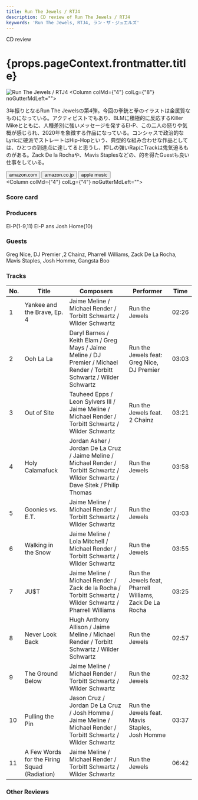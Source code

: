 ```yaml
---
title: Run The Jewels / RTJ4
description: CD review of Run The Jewels / RTJ4
keywords: 'Run The Jewels, RTJ4, ラン・ザ・ジュエルズ'
---
```





<p className="largeP">CD review</p>
<h1 className="h1--no--margin">{props.pageContext.frontmatter.title}</h1>

<Row  className="image-card-group">
	<Column colMd={"4"} colLg={"4"} noGutterMdLeft="">
       <ImageCard>

![Run The Jewels / RTJ4](../../images/cd/runthejewels4L.jpg) 
</ImageCard>
	</Column>
	<Column colMd={"4"} colLg={"8"} noGutterMdLeft="">
	<p>
	3年振りとなるRun The Jewelsの第4弾。今回の拳銃と拳のイラストは金属質なものになっている。アクティビストでもあり、BLMに積極的に反応するKiller Mikeとともに、人種差別に強いメッセージを発するEl-P、この二人の怒りや気概が感じられ、2020年を象徴する作品になっている。コンシャスで政治的なLyricに硬派でストレートはHip-Hopという、典型的な組み合わせな作品としては、ひとつの到達点に達してると思うし、押しの強いRapにTrackは鬼気迫るものがある。Zack De la Rochaや、Mavis Staplesなどの、的を得たGuestも良い仕事をしている。
	</p>
	<div>
	  <Button href="https://amzn.to/37R5hE4" kind="primary" size="small" renderIcon={ArrowUpRight24}>
      amazon.com
    </Button>
    <Button href="https://amzn.to/3mTxCho" kind="secondary" size="small" renderIcon={ArrowUpRight24}>
      amazon.co.jp
    </Button>
		<Button href="https://apple.co/3rw6h8w" kind="tertiary" size="small" renderIcon={ArrowUpRight24}>
      apple music
    </Button>
	</div>
	</Column>
</Row>
<Row >
	<Column colMd={"4"} colLg={"4"} noGutterMdLeft="">
<div>
  <h3>Score card</h3>
	<SliderJS1 value="4" />
  <SliderJS2 value="2" />
	<SliderJS3 value="2" />
  <SliderJS4 value="9" />
</div>
</Column>
<Column colMd={"4"} colLg={"8"} noGutterMdLeft="">
<div>
<h3>Producers</h3>
<p>
El-P(1-9,11)
El-P ans Josh Home(10)
</p>
<h3>Guests</h3>
<p>
Greg Nice, DJ Premier ,2 Chainz, Pharrell Williams, Zack De La Rocha, Mavis Staples, Josh Homme, Gangsta Boo
</p>
</div>
</Column>
</Row>

<h3>Tracks</h3>

| No. |	 Title                                       |	 Composers                                                                                                                        |	 Performer                                               | Time	 |
| --- |	-------------------------------------------- | ---------------------------------------------------------------------------------------------------------------------------------- | -------------------------------------------------------- | ----- |
|	1	  |	Yankee and the Brave, Ep. 4                  | Jaime Meline / Michael Render / Torbitt Schwartz / Wilder Schwartz                                                                	|	Run the Jewels                                           | 02:26 |
|	2	  |	Ooh La La                                    | Daryl Barnes / Keith Elam / Greg Mays / Jaime Meline / DJ Premier / Michael Render / Torbitt Schwartz / Wilder Schwartz           	|	Run the Jewels feat: Greg Nice, DJ Premier               | 03:03 |
|	3	  |	Out of Site                                  | Tauheed Epps / Leon Sylvers III / Jaime Meline / Michael Render / Torbitt Schwartz / Wilder Schwartz                              	|	Run the Jewels feat. 2 Chainz                            | 03:21 |
|	4	  |	Holy Calamafuck                              | Jordan Asher / Jordan De La Cruz / Jaime Meline / Michael Render / Torbitt Schwartz / Wilder Schwartz / Dave Sitek / Philip Thomas	|	Run the Jewels                                           | 03:58 |
|	5	  |	Goonies vs. E.T.                             | Jaime Meline / Michael Render / Torbitt Schwartz / Wilder Schwartz                                                                	|	Run the Jewels                                           | 03:03 |
|	6	  |	Walking in the Snow                          | Jaime Meline / Lola Mitchell / Michael Render / Torbitt Schwartz / Wilder Schwartz                                                	|	Run the Jewels                                           | 03:55 |
|	7	  |	JU$T                                         | Jaime Meline / Michael Render / Zack de la Rocha / Torbitt Schwartz / Wilder Schwartz / Pharrell Williams                         	|	Run the Jewels feat, Pharrell Williams, Zack De La Rocha | 03:25 |
|	8	  |	Never Look Back                              | Hugh Anthony Allison / Jaime Meline / Michael Render / Torbitt Schwartz / Wilder Schwartz                                         	|	Run the Jewels                                           | 02:57 |
|	9	  |	The Ground Below                             | Jaime Meline / Michael Render / Torbitt Schwartz / Wilder Schwartz                                                                	|	Run the Jewels                                           | 02:32 |
|	10	|	Pulling the Pin                              | Jason Cruz / Jordan De La Cruz / Josh Homme / Jaime Meline / Michael Render / Torbitt Schwartz / Wilder Schwartz                  	|	Run the Jewels feat. Mavis Staples, Josh Homme           | 03:37 |
|	11	|	A Few Words for the Firing Squad (Radiation) | Jaime Meline / Michael Render / Torbitt Schwartz / Wilder Schwartz                                                                	|	Run the Jewels                                           | 06:42 |

<h3>Other Reviews</h3>

<Row>
<Column colMd={3} colLg={3} noGutterMdLeft>
<Review1 />
</Column>
</Row>